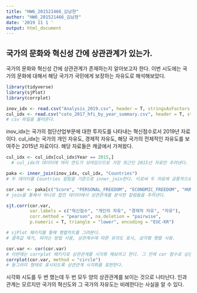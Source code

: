 ```yaml
---
title: "HW6_201521466_김남현"
author: "HW6_201521466_김남현"
date: '2019 11 1 '
output: html_document
---
```

## 국가의 문화와 혁신성 간에 상관관계가 있는가.  

국가의 문화와 혁신성 간에 상관관계가 존재하는지 알아보고자 한다. 이번 시도에는 국가의 문화에 대해서 해당 국가가 국민에게 보장하는 자유도로 해석해보았다.

```r
library(tidyverse)
library(sjPlot)
library(corrplot)

inov_idx <- read.csv("Analysis_2019.csv", header = T, stringsAsFactors = F)
cul_idx <- read.csv("cato_2017_hfi_by_year_summary.csv", header = T, stringsAsFactors = F)
# csv 파일을 불러온다.
```
  inov_idx는 국가의 첨단산업부문에 대한 투자도를 나타내는 혁신점수로서 2019년 자료이다. cul_idx는 국가의 개인 자유도, 경제적 자유도, 해당 국가의 전체적인 자유도를 보여주는 2015년 자료이다. 해당 자료들은 캐글에서 가져왔다.

```r
cul_idx <- cul_idx[cul_idx$Year == 2015,]
  # cul_idx의 데이터에 여러 연도가 섞여있으므로 가장 최근인 2015년 자료만 추려낸다.

paka <- inner_join(inov_idx, cul_idx, "Countries")  
# 두 데이터를 Countries 칼럼을 기준으로 inner_join한다. 이로써 두 자료에 공통적으로 나타나는 국가만 선별할 수 있다.

cor.var <- paka[c("Score", "PERSONAL_FREEDOM", "ECONOMIC_FREEDOM", "HUMAN_FREEDOM")]  
# join을 통해서 하나로 합친 데이터에서 상관관계를 분석한 칼럼들을 추려낸다.

sjt.corr(cor.var,
         var.labels = c("혁신점수", "개인의 자유", "경제적 자유", "자유"),
         corr.method = "pearson", na.deletion = "pairwise",
         p.numeric = T, triangle = "lower", encoding = "EUC-KR")  

# sjPlot 패키지를 통해 행렬차트를 그려본다.
# 결측값 제거, 피어슨 방법 사용, 상관계수에 따른 유의도 표시, 삼각형 행렬 사용.
```

```r
cor.var <- cor(cor.var)  
# 이번에는 corrplot 패키지로 상관관계를 시각화 해보려고 한다. 그 전에 cor 함수로 상관관계 분석을 위한 준비를 한다.
corrplot(cor.var, method = "circle")  
# 동그라미 형태로 표시되도록 상관관계 시각화를 표현한다.
```

시각화 시도를 두 번 했는데 두 번 모두 양의 상관관계를 보이는 것으로 나타난다. 인과관계는 모르지만 국가의 혁신도와 그 국가의 자유도는 비례한다는 사실을 알 수 있다. 

